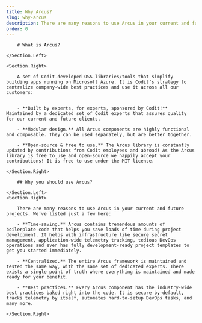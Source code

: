 ```yaml
---
title: Why Arcus?
slug: why-arcus
description: There are many reasons to use Arcus in your current and future projects. Take a look and find out why.
order: 0
---
```


<Section>
    <Section.Left>

        # What is Arcus?

    </Section.Left>

    <Section.Right>

        A set of Codit-developed OSS libraries/tools that simplify building apps running on Microsoft Azure. It is Codit’s strategy to centralize company-wide best practices and use it across all our customers:


        - **Built by experts, for experts, sponsored by Codit!** Maintained by a dedicated set of Codit experts that assures quality for our current and future clients.

        - **Modular design.** All Arcus components are highly functional and composable. They can be used separately, but are better together.

        - **Open-source & free to use.** The Arcus library is constantly updated by contributions from Codit employees and abroad! As the Arcus library is free to use and open-source we happily accept your contributions! It is free to use under the MIT license.

    </Section.Right>

</Section>

<Section>
    <Section.Left>

        ## Why you should use Arcus?

    </Section.Left>
    <Section.Right>

        There are many reasons to use Arcus in your current and future projects. We’ve listed just a few here:

        - **Time-saving.** Arcus contains tremendous amounts of boilerplate code that helps you save loads of time during project development. It helps with infrastructure like secure secret management, application-wide telemetry tracking, tedious DevOps operations and even has fully development-ready project templates to get you started immediately.

        - **Centralized.** The entire Arcus framework is maintained and tested the same way, with the same set of dedicated experts. There exists a single point of truth where everything is maintained and made ready for your benefit.

        - **Best practices.** Every Arcus component has the industry-wide best practices baked right into the code. It is secure by-default, tracks telemetry by itself, automates hard-to-setup DevOps tasks, and many more.

    </Section.Right>

</Section>
